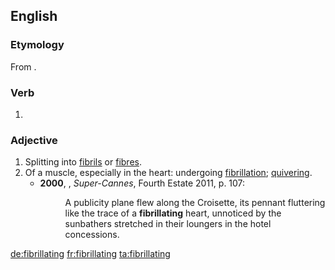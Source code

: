 ==English==

===Etymology===
From {{suffix|fibrillate|ing|lang=en}}.

===Verb===
{{head|en|present participle}}

# {{present participle of|fibrillate|lang=en|nocat=1}}

===Adjective===
{{en-adj}}

# Splitting into [[fibril]]s or [[fibre]]s.
# Of a muscle, especially in the heart: undergoing [[fibrillation]]; [[quivering]].
#* '''2000''', {{w|JG Ballard}}, ''Super-Cannes'', Fourth Estate 2011, p. 107:
#*: A publicity plane flew along the Croisette, its pennant fluttering like the trace of a '''fibrillating''' heart, unnoticed by the sunbathers stretched in their loungers in the hotel concessions.

[[de:fibrillating]]
[[fr:fibrillating]]
[[ta:fibrillating]]